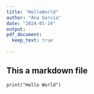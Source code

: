 ```yaml
---
title: "HelloWorld"
author: "Ana Garcia"
date: "2024-01-24"
output:
pdf_document: 
  keep_text: true
  
---
```


## This a markdown file
```
print("Hello World")
```